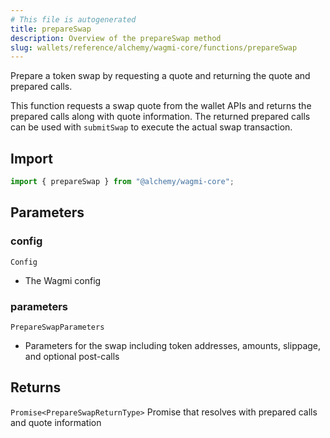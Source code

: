```yaml
---
# This file is autogenerated
title: prepareSwap
description: Overview of the prepareSwap method
slug: wallets/reference/alchemy/wagmi-core/functions/prepareSwap
---
```


Prepare a token swap by requesting a quote and returning the quote and prepared calls.

This function requests a swap quote from the wallet APIs and returns the prepared calls
along with quote information. The returned prepared calls can be used with `submitSwap`
to execute the actual swap transaction.

## Import

```ts
import { prepareSwap } from "@alchemy/wagmi-core";
```

## Parameters

### config

`Config`

- The Wagmi config

### parameters

`PrepareSwapParameters`

- Parameters for the swap including token addresses, amounts, slippage, and optional post-calls

## Returns

`Promise<PrepareSwapReturnType>`
Promise that resolves with prepared calls and quote information
